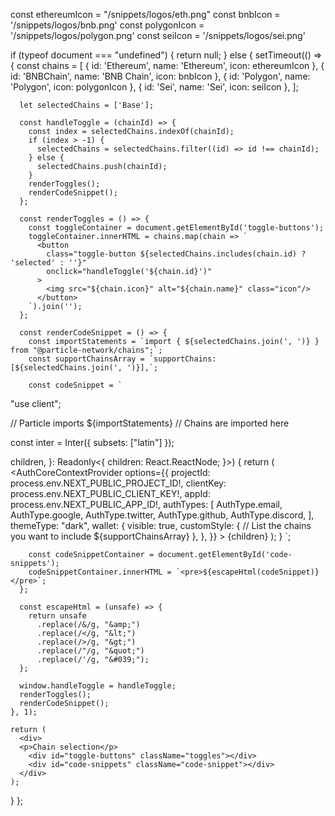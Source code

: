 

const ethereumIcon = "/snippets/logos/eth.png"
const bnbIcon = '/snippets/logos/bnb.png'
const polygonIcon = '/snippets/logos/polygon.png'
const seiIcon = '/snippets/logos/sei.png'
  
  
  if (typeof document === "undefined") {
    return null;
  } else {
    setTimeout(() => {
      const chains = [
        { id: 'Ethereum', name: 'Ethereum', icon: ethereumIcon },
        { id: 'BNBChain', name: 'BNB Chain', icon: bnbIcon },
        { id: 'Polygon', name: 'Polygon', icon: polygonIcon },
        { id: 'Sei', name: 'Sei', icon: seiIcon },
      ];

      let selectedChains = ['Base'];

      const handleToggle = (chainId) => {
        const index = selectedChains.indexOf(chainId);
        if (index > -1) {
          selectedChains = selectedChains.filter((id) => id !== chainId);
        } else {
          selectedChains.push(chainId);
        }
        renderToggles();
        renderCodeSnippet();
      };

      const renderToggles = () => {
        const toggleContainer = document.getElementById('toggle-buttons');
        toggleContainer.innerHTML = chains.map(chain => `
          <button
            class="toggle-button ${selectedChains.includes(chain.id) ? 'selected' : ''}"
            onclick="handleToggle('${chain.id}')"
          >
            <img src="${chain.icon}" alt="${chain.name}" class="icon"/>
          </button>
        `).join('');
      };

      const renderCodeSnippet = () => {
        const importStatements = `import { ${selectedChains.join(', ')} } from "@particle-network/chains";`;
        const supportChainsArray = `supportChains: [${selectedChains.join(', ')}],`;

        const codeSnippet = `
"use client";

// Particle imports
${importStatements} // Chains are imported here

const inter = Inter({ subsets: ["latin"] });

  children,
}: Readonly<{
  children: React.ReactNode;
}>) {
  return (
    <html lang="en">
      <body className={inter.className}>
        <AuthCoreContextProvider
          options={{
            projectId: process.env.NEXT_PUBLIC_PROJECT_ID!,
            clientKey: process.env.NEXT_PUBLIC_CLIENT_KEY!,
            appId: process.env.NEXT_PUBLIC_APP_ID!,
            authTypes: [
              AuthType.email,
              AuthType.google,
              AuthType.twitter,
              AuthType.github,
              AuthType.discord,
            ],
            themeType: "dark",
            wallet: {
              visible: true,
              customStyle: {
              // List the chains you want to include
                ${supportChainsArray} 
              },
            },
          }}
        >
          {children}
        </AuthCoreContextProvider>
      </body>
    </html>
  );
}
        `;

        const codeSnippetContainer = document.getElementById('code-snippets');
        codeSnippetContainer.innerHTML = `<pre>${escapeHtml(codeSnippet)}</pre>`;
      };

      const escapeHtml = (unsafe) => {
        return unsafe
          .replace(/&/g, "&amp;")
          .replace(/</g, "&lt;")
          .replace(/>/g, "&gt;")
          .replace(/"/g, "&quot;")
          .replace(/'/g, "&#039;");
      };

      window.handleToggle = handleToggle;
      renderToggles();
      renderCodeSnippet();
    }, 1);

    return (
      <div>
      <p>Chain selection</p>
        <div id="toggle-buttons" className="toggles"></div>
        <div id="code-snippets" className="code-snippet"></div>
      </div>
    );
  }
};